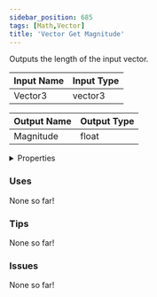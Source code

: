 ```yaml
---
sidebar_position: 685
tags: [Math,Vector]
title: 'Vector Get Magnitude'
---
```


Outputs the length of the input vector.




<EsbSvg />

| Input Name | Input Type |
|-----------|-----------|
| Vector3 | vector3 |

| Output Name | Output Type |
|-----------|-----------|
| Magnitude | float |


<details>
  <summary>Properties</summary>
  <div>
    <div>
    <table>
      <thead>
        <tr>
          <th>Is beta required?</th>
          <th>❌</th>
        </tr>
        <tr>
          <th>Is this chip a trolling risk?</th>
          <th>❌</th>
        </tr>
        <tr>
          <th>Is this chip a role assignment risk?</th>
          <th>❌</th>
        </tr>
        <tr>
          <th>Chip UUID</th>
          <th>c3b9ba98-6c4a-44c2-9125-043314fba4a6</th>
        </tr>
      </thead>
    </table>
    </div>
  </div>
</details>

### Uses

None so far!

### Tips

None so far!

### Issues

None so far!